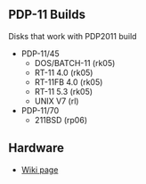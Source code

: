 == PDP-11 Builds ==

Disks that work with PDP2011 build

* PDP-11/45
** DOS/BATCH-11 (rk05)
** RT-11 4.0 (rk05)
** RT-11FB 4.0 (rk05)
** RT-11 5.3 (rk05)
** UNIX V7 (rl)
* PDP-11/70
** 211BSD (rp06)

== Hardware ==

* [http://land-boards.com/blwiki/index.php?title=PDP-11_ON_RETRO-EP4CE15 Wiki page]
